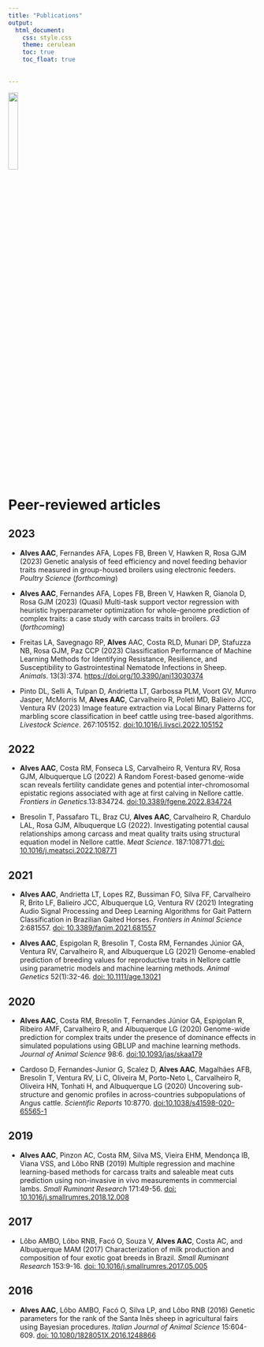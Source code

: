 ---
title: "Publications"
output: 
  html_document:
    css: style.css
    theme: cerulean
    toc: true
    toc_float: true
    
    
---

![](paper.png){width=20%}      

# Peer-reviewed articles  

## 2023
* **Alves AAC**, Fernandes AFA, Lopes FB, Breen V, Hawken R, Rosa GJM (2023) Genetic analysis of feed efficiency and novel feeding behavior traits measured in group-housed broilers using electronic feeders. *Poultry Science* (*forthcoming*)  

* **Alves AAC**, Fernandes AFA, Lopes FB, Breen V, Hawken R, Gianola D, Rosa GJM (2023)	(Quasi) Multi-task support vector regression with heuristic hyperparameter optimization for whole-genome prediction of complex traits: a case study with carcass traits in broilers. *G3* (*forthcoming*)  

* Freitas LA, Savegnago RP, **Alves** AAC, Costa RLD, Munari DP, Stafuzza NB, Rosa GJM, Paz CCP (2023) Classification Performance of Machine Learning Methods for Identifying Resistance, Resilience, and Susceptibility to Gastrointestinal Nematode Infections in Sheep. *Animals*. 13(3):374. [https://doi.org/10.3390/ani13030374](https://doi.org/10.3390/ani13030374)

* Pinto DL, Selli A, Tulpan D, Andrietta LT, Garbossa PLM, Voort GV, Munro Jasper, McMorris M, **Alves AAC**, Carvalheiro R, Poleti MD, Balieiro JCC, Ventura RV (2023) Image feature extraction via Local Binary Patterns for marbling score classification in beef cattle using tree-based algorithms. *Livestock Science*. 267:105152. [doi:10.1016/j.livsci.2022.105152](https://www.sciencedirect.com/science/article/pii/S1871141322003250)


## 2022
* **Alves AAC**, Costa RM, Fonseca LS, Carvalheiro R, Ventura RV, Rosa GJM, Albuquerque
LG (2022) A Random Forest-based genome-wide scan reveals fertility candidate genes and
potential inter-chromosomal epistatic regions associated with age at first calving in Nellore
cattle. *Frontiers in Genetics*.13:834724. [doi:10.3389/fgene.2022.834724](https://pubmed.ncbi.nlm.nih.gov/35692843/)

* Bresolin T, Passafaro TL, Braz CU, **Alves AAC**, Carvalheiro R, Chardulo LAL, Rosa GJM,
Albuquerque LG (2022). Investigating potential causal relationships among carcass and meat
quality traits using structural equation model in Nellore cattle. *Meat Science*. 187:108771.[doi:
10.1016/j.meatsci.2022.108771](https://www.sciencedirect.com/science/article/pii/S0309174022000390)


## 2021
* **Alves AAC**, Andrietta LT, Lopes RZ, Bussiman FO, Silva FF, Carvalheiro R, Brito LF,
Balieiro JCC, Albuquerque LG, Ventura RV (2021) Integrating Audio Signal Processing and
Deep Learning Algorithms for Gait Pattern Classification in Brazilian Gaited Horses.
*Frontiers in Animal Science* 2:681557. [doi: 10.3389/fanim.2021.681557](https://www.frontiersin.org/articles/10.3389/fanim.2021.681557/full)

* **Alves AAC**, Espigolan R, Bresolin T, Costa RM, Fernandes Júnior GA, Ventura RV,
Carvalheiro R, and Albuquerque LG (2021) Genome-enabled prediction of breeding values for reproductive traits in Nellore cattle using parametric models and machine learning methods. *Animal Genetics* 52(1):32-46. [doi: 10.1111/age.13021](https://onlinelibrary.wiley.com/doi/full/10.1111/age.13021)

## 2020
* **Alves AAC**, Costa RM, Bresolin T, Fernandes Júnior GA, Espigolan R, Ribeiro AMF, Carvalheiro R, and Albuquerque LG (2020) Genome-wide prediction for complex traits under
the presence of dominance effects in simulated populations using GBLUP and machine learning methods. *Journal of Animal Science* 98:6. [doi:10.1093/jas/skaa179](https://academic.oup.com/jas/article/98/6/skaa179/5849339?login=true)

* Cardoso D, Fernandes-Junior G, Scalez D, **Alves AAC**, Magalhães AFB, Bresolin T, Ventura
RV, Li C, Oliveira M, Porto-Neto L, Carvalheiro R, Oliveira HN, Tonhati H, and Albuquerque
LG (2020) Uncovering sub-structure and genomic profiles in across-countries subpopulations
of Angus cattle. *Scientific Reports* 10:8770. [doi:10.1038/s41598-020- 65565-1](https://www.nature.com/articles/s41598-020-65565-1)

## 2019
* **Alves AAC**, Pinzon AC, Costa RM, Silva MS, Vieira EHM, Mendonça IB, Viana VSS, and
Lôbo RNB (2019) Multiple regression and machine learning-based methods for carcass traits
and saleable meat cuts prediction using non-invasive in vivo measurements in commercial
lambs. *Small Ruminant Research* 171:49-56. [doi: 10.1016/j.smallrumres.2018.12.008](https://www.sciencedirect.com/science/article/pii/S0921448818310265)

## 2017
* Lôbo AMBO, Lôbo RNB, Facó O, Souza V, **Alves AAC**, Costa AC, and Albuquerque MAM (2017) Characterization of milk production and composition of four exotic goat breeds in Brazil. *Small Ruminant Research* 153:9-16. [doi: 10.1016/j.smallrumres.2017.05.005](https://www.sciencedirect.com/science/article/pii/S0921448817301402)

## 2016
* **Alves AAC**, Lôbo AMBO, Facó O, Silva LP, and Lôbo RNB (2016) Genetic parameters for the rank of the Santa Inês sheep in agricultural fairs using Bayesian procedures. *Italian Journal of Animal Science* 15:604-609. [doi: 10.1080/1828051X.2016.1248866](https://www.tandfonline.com/doi/full/10.1080/1828051X.2016.1248866)
